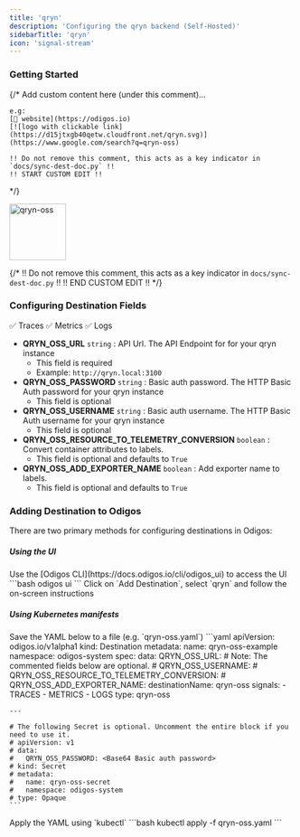 ```yaml
---
title: 'qryn'
description: 'Configuring the qryn backend (Self-Hosted)'
sidebarTitle: 'qryn'
icon: 'signal-stream'
---
```


### Getting Started

{/*
    Add custom content here (under this comment)...

    e.g:
    [🔗 website](https://odigos.io)
    [![logo with clickable link](https://d15jtxgb40qetw.cloudfront.net/qryn.svg)](https://www.google.com/search?q=qryn-oss)

    !! Do not remove this comment, this acts as a key indicator in `docs/sync-dest-doc.py` !!
    !! START CUSTOM EDIT !!
*/}

<img src='https://d15jtxgb40qetw.cloudfront.net/qryn.svg' alt='qryn-oss' width="100" height="100" className="not-prose" />

{/*
    !! Do not remove this comment, this acts as a key indicator in `docs/sync-dest-doc.py` !!
    !! END CUSTOM EDIT !!
*/}

### Configuring Destination Fields

<Accordion title="Supported Signals:">
  ✅ Traces
  ✅ Metrics
  ✅ Logs
</Accordion>

- **QRYN_OSS_URL** `string` : API Url. The API Endpoint for for your qryn instance
  - This field is required
  - Example: `http://qryn.local:3100`
- **QRYN_OSS_PASSWORD** `string` : Basic auth password. The HTTP Basic Auth password for your qryn instance
  - This field is optional
- **QRYN_OSS_USERNAME** `string` : Basic auth username. The HTTP Basic Auth username for your qryn instance
  - This field is optional
- **QRYN_OSS_RESOURCE_TO_TELEMETRY_CONVERSION** `boolean` : Convert container attributes to labels.
  - This field is optional and defaults to `True`
- **QRYN_OSS_ADD_EXPORTER_NAME** `boolean` : Add exporter name to labels.
  - This field is optional and defaults to `True`

### Adding Destination to Odigos

There are two primary methods for configuring destinations in Odigos:

##### **Using the UI**

<Steps>
  <Step>
    Use the [Odigos CLI](https://docs.odigos.io/cli/odigos_ui) to access the UI
    ```bash
    odigos ui
    ```
  </Step>
  <Step>
    Click on `Add Destination`, select `qryn` and follow the on-screen instructions
  </Step>
</Steps>

##### **Using Kubernetes manifests**

<Steps>
  <Step>
    Save the YAML below to a file (e.g. `qryn-oss.yaml`)
    ```yaml
    apiVersion: odigos.io/v1alpha1
    kind: Destination
    metadata:
      name: qryn-oss-example
      namespace: odigos-system
    spec:
      data:
        QRYN_OSS_URL: <API Url>
        # Note: The commented fields below are optional.
        # QRYN_OSS_USERNAME: <Basic auth username>
        # QRYN_OSS_RESOURCE_TO_TELEMETRY_CONVERSION: <Convert container attributes to labels>
        # QRYN_OSS_ADD_EXPORTER_NAME: <Add exporter name to labels>
      destinationName: qryn-oss
      signals:
      - TRACES
      - METRICS
      - LOGS
      type: qryn-oss

    ---

    # The following Secret is optional. Uncomment the entire block if you need to use it.
    # apiVersion: v1
    # data:
    #   QRYN_OSS_PASSWORD: <Base64 Basic auth password>
    # kind: Secret
    # metadata:
    #   name: qryn-oss-secret
    #   namespace: odigos-system
    # type: Opaque
    ```
  </Step>
  <Step>
    Apply the YAML using `kubectl`
    ```bash
    kubectl apply -f qryn-oss.yaml
    ```
  </Step>
</Steps>
